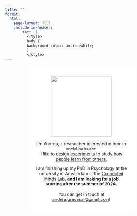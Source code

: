 ```yaml
---
title: ""
format: 
  html:
    page-layout: full
    include-in-header: 
        text: |
          <style>
          body {
          background-color: antiquewhite;
          }
          </style>
---
```


::: {#intro style="margin:auto; text-align:center;border-radius:10px; background-color: white;padding:20px; width:60%"}
![](images/cv-1.png){fig-align="center" width="200"}

I'm Andrea, a researcher interested in human social behavior.\
I like to [design experiments](/experiments.qmd) to study [how people learn from others.](/projects.qmd)

I am finishing up my PhD in Psychology at the university of Amsterdam in the [Connected Minds Lab](https://connectedmindslab.net/), **and I am looking for a job starting after the summer of 2024**.\
\
You can get in touch at [andrea.gradassi\@gmail.com](mailto:andrea.gradassi@gmail.com)!
:::
